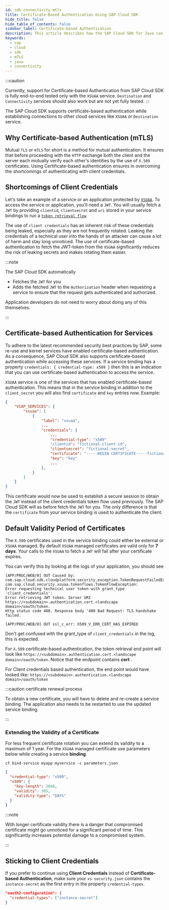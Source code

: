 ```yaml
---
id: sdk-connectivity-mtls
title: Certificate-Based Authentication Using SAP Cloud SDK
hide_title: false
hide_table_of_contents: false
sidebar_label: Certificate-based Authentication
description: This article describes how the SAP Cloud SDK for Java can be used to establish connections to other cloud services using mTLS
keywords:
  - sap
  - cloud
  - sdk
  - mTLS
  - java
  - connectivity
---
```


:::caution

Currently, support for Certificate-based Authentication from SAP Cloud SDK is fully end-to-end tested only with the `XSUAA` service.
`Destination` and `Connectivity` services should also work but are not yet fully tested.
:::

The SAP Cloud SDK supports certificate-based authentication while establishing connections to other cloud services like `XSUAA` or `Destination` service.

## Why Certificate-based Authentication (mTLS)

Mutual `TLS` or `mTLS` for short is a method for mutual authentication.
It ensures that before proceeding with the `HTTP` exchange both the client and the server each mutually verify each other's identities by the use of `X.509` certificates.
Using Certificate-based authentication ensures in overcoming the shortcomings of authenticating with client credentials.

## Shortcomings of Client Credentials

Let's take an example of a service or an application protected by [`XSUAA`](https://help.sap.com/viewer/65de2977205c403bbc107264b8eccf4b/Cloud/en-US/6373bb7a96114d619bfdfdc6f505d1b9.html).
To access the service or application, you'll need a `JWT`.
You will usually fetch a `JWT` by providing `clientid`, `clientsecret` and `uri` stored in your service bindings to run a [`token retrieval flow`](https://github.com/SAP/cloud-security-xsuaa-integration/tree/main/token-client)

The use of `client credentials` has an inherent risk of these credentials being leaked, especially as they are not frequently rotated.
Leaking the credentials of a technical user into the hands of an attacker can cause a lot of harm and stay long unnoticed.
The use of certificate-based authentication to fetch the JWT-token from the `XSUAA` significantly reduces the risk of leaking secrets and makes rotating them easier.

:::note

The SAP Cloud SDK automatically

- Fetches the `JWT` for you
- Adds the fetched `JWT` to the `Authorization` header when requesting a service to ensure that the request gets authenticated and authorized.

Application developers do not need to worry about doing any of this themselves.

:::

## Certificate-based Authentication for Services

To adhere to the latest recommended security best practices by SAP, some re-use and kernel services have enabled certificate-based authentication.
As a consequence, SAP Cloud SDK also supports certificate-based authentication while accessing these services.
If a service binding has a property `credentials: { credential-type: x509 }` then this is an indication that you can use certificate-based authentication to access the service.

`XSUAA` service is one of the services that has enabled certificate-based authentication.
This means that in the service binding in addition to the `client_secret` you will also find `certificate` and `key` entries now.
Example:

```json
{
    "VCAP_SERVICES": {
		"xsuaa": [
			{
				"label": "xsuaa",
				...
				"credentials": {
				    ...
				    "credential-type": "x509"
					"clientid": "fictional-client-id",
					"clientsecret": "fictional-secret",
					"certificate": "-----BEGIN CERTIFICATE-----fictional-certificate-----END CERTIFICATE-----\n",
					"key": "key"
					...
				},
			}
		]
	}
}
```

This certificate would now be used to establish a secure session to obtain the `JWT` instead of the client credentials token flow used previously.
The SAP Cloud SDK will as before fetch the `JWT` for you.
The only difference is that the `certificate` from your service binding is used to authenticate the client.

## Default Validity Period of Certificates

The `X.509` certificates used in the service binding could either be external or `XSUAA` managed.
By default `XSUAA` managed certificates are valid only for **7 days**.
Your calls to the `XSUAA` to fetch a `JWT` will fail after your certificate expires.

You can verify this by looking at the logs of your application, you should see

```
[APP/PROC/WEB/0] OUT Caused by: com.sap.cloud.sdk.cloudplatform.security.exception.TokenRequestFailedException:
com.sap.cloud.security.xsuaa.tokenflows.TokenFlowException:
Error requesting technical user token with grant_type 'client_credentials':
Error retrieving JWT token. Server URI https://<subdomain>.authentication.cert.<landscape domain>/oauth/token.
Http status code 400. Response body '400 Bad Request: TLS handshake failed.

[APP/PROC/WEB/0] OUT ssl_c_err: X509_V_ERR_CERT_HAS_EXPIRED
```

Don't get confused with the grant_type of `client_credentials` in the log, this is expected.

For `X.509` certificate-based authentication, the token retrieval end point will look like
`https://<subdomain>.authentication.cert.<landscape domain>/oauth/token`.
Notice that the endpoint contains **cert** .

For Client credentials based authentication, the end point would have looked like: `https://<subdomain>.authentication.<landscape domain>/oauth/token`

:::caution certificate renewal process

To obtain a new certificate, you will have to delete and re-create a service binding.
The application also needs to be restarted to use the updated service binding.

:::

### Extending the Validity of a Certificate

For less frequent certificate rotation you can extend its validity to a maximum of 1 year.
For the `XSUAA` managed certificate use parameters below while creating a service **binding**.

`cf bind-service myapp myservice -c parameters.json`

```json
{
  "credential-type": "x509",
  "x509": {
    "key-length": 2048,
    "validity": 365,
    "validity-type": "DAYS"
  }
}
```

:::note

With longer certificate validity there is a danger that compromised certificate might go unnoticed for a significant period of time.
This significantly increases potential damage to a compromised system.

:::

## Sticking to Client Credentials

If you prefer to continue using **Client Credentials** instead of **Certificate-based Authentication**, make sure your `xs-security.json` contains the `instance-secret` as the first entry in the property `credential-types`.

```json
"oauth2-configuration": {
  "credential-types": ["instance-secret"]
}
```
